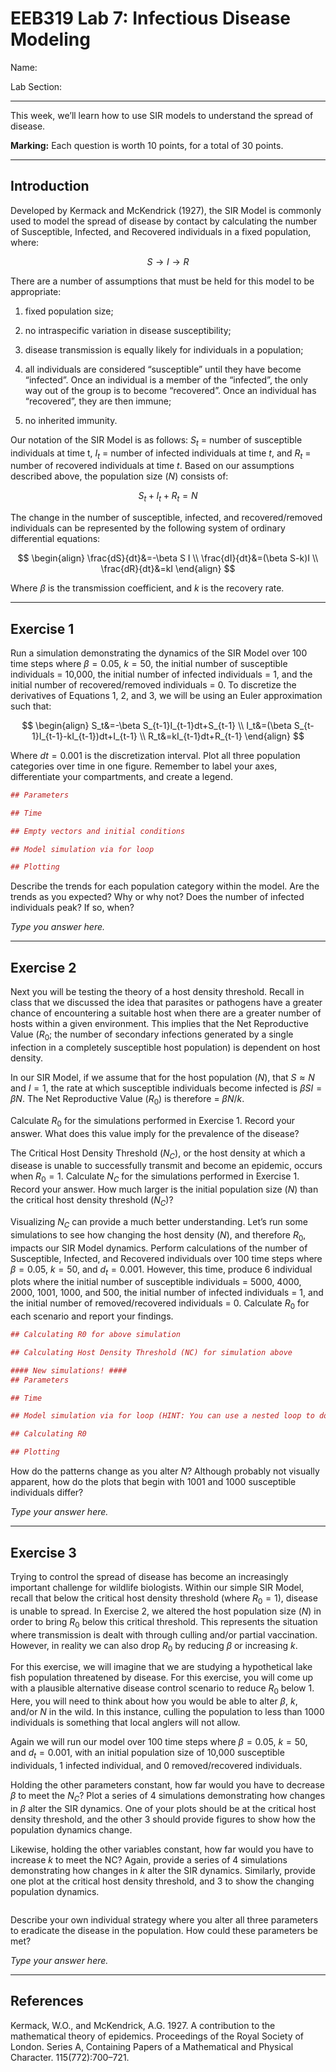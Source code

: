 # EEB319 Lab 7: Infectious Disease Modeling

Name:

Lab Section:

------------------------------------------------------------------------

This week, we'll learn how to use SIR models to understand the spread of disease.

**Marking:** Each question is worth 10 points, for a total of 30 points.

------------------------------------------------------------------------

## Introduction

Developed by Kermack and McKendrick (1927), the SIR Model is commonly used to model the spread of disease by contact by calculating the number of Susceptible, Infected, and Recovered individuals in a fixed population, where:

$$S \rightarrow I \rightarrow R$$

There are a number of assumptions that must be held for this model to be appropriate:

1.  fixed population size;

2.  no intraspecific variation in disease susceptibility;

3.  disease transmission is equally likely for individuals in a population;

4.  all individuals are considered "susceptible" until they have become "infected". Once an individual is a member of the "infected", the only way out of the group is to become "recovered". Once an individual has "recovered", they are then immune;

5.  no inherited immunity.

Our notation of the SIR Model is as follows: $S_t$ = number of susceptible individuals at time t, $I_t$ = number of infected individuals at time $t$, and $R_t$ = number of recovered individuals at time $t$. Based on our assumptions described above, the population size ($N$) consists of:

$$
S_t+I_t+R_t=N
$$

The change in the number of susceptible, infected, and recovered/removed individuals can be represented by the following system of ordinary differential equations:

$$
\begin{align}
\frac{dS}{dt}&=-\beta S I \\
\frac{dI}{dt}&=(\beta S-k)I \\
\frac{dR}{dt}&=kI
\end{align}
$$

Where $\beta$ is the transmission coefficient, and $k$ is the recovery rate.

------------------------------------------------------------------------

## Exercise 1

Run a simulation demonstrating the dynamics of the SIR Model over 100 time steps where $\beta=0.05$, $k=50$, the initial number of susceptible individuals = 10,000, the initial number of infected individuals = 1, and the initial number of recovered/removed individuals = 0. To discretize the derivatives of Equations 1, 2, and 3, we will be using an Euler approximation such that:

$$
\begin{align}
S_t&=-\beta S_{t-1}I_{t-1}dt+S_{t-1} \\
I_t&=(\beta S_{t-1}I_{t-1}-kI_{t-1})dt+I_{t-1} \\
R_t&=kI_{t-1}dt+R_{t-1}
\end{align}
$$

Where $dt=0.001$ is the discretization interval. Plot all three population categories over time in one figure. Remember to label your axes, differentiate your compartments, and create a legend.

```r
## Parameters

## Time

## Empty vectors and initial conditions

## Model simulation via for loop

## Plotting

```

Describe the trends for each population category within the model. Are the trends as you expected? Why or why not? Does the number of infected individuals peak? If so, when?

*Type you answer here.*

------------------------------------------------------------------------

## Exercise 2

Next you will be testing the theory of a host density threshold. Recall in class that we discussed the idea that parasites or pathogens have a greater chance of encountering a suitable host when there are a greater number of hosts within a given environment. This implies that the Net Reproductive Value ($R_0$; the number of secondary infections generated by a single infection in a completely susceptible host population) is dependent on host density.

In our SIR Model, if we assume that for the host population ($N$), that $S \approx N$ and $I=1$, the rate at which susceptible individuals become infected is $\beta SI = \beta N$. The Net Reproductive Value ($R_0$) is therefore = $\beta N/k$.

Calculate $R_0$ for the simulations performed in Exercise 1. Record your answer. What does this value imply for the prevalence of the disease?

The Critical Host Density Threshold ($N_C$), or the host density at which a disease is unable to successfully transmit and become an epidemic, occurs when $R_0=1$. Calculate $N_C$ for the simulations performed in Exercise 1. Record your answer. How much larger is the initial population size ($N$) than the critical host density threshold ($N_C$)?

Visualizing $N_C$ can provide a much better understanding. Let's run some simulations to see how changing the host density ($N$), and therefore $R_0$, impacts our SIR Model dynamics. Perform calculations of the number of Susceptible, Infected, and Recovered individuals over 100 time steps where $\beta=0.05$, $k=50$, and $d_t=0.001$. However, this time, produce 6 individual plots where the initial number of susceptible individuals = 5000, 4000, 2000, 1001, 1000, and 500, the initial number of infected individuals = 1, and the initial number of removed/recovered individuals = 0. Calculate $R_0$ for each scenario and report your findings.

```r
## Calculating R0 for above simulation

## Calculating Host Density Threshold (NC) for simulation above

#### New simulations! ####
## Parameters

## Time

## Model simulation via for loop (HINT: You can use a nested loop to do all 6 simulations in one chunk of code...)

## Calculating R0

## Plotting

```

How do the patterns change as you alter $N$? Although probably not visually apparent, how do the plots that begin with 1001 and 1000 susceptible individuals differ?

*Type your answer here.*

------------------------------------------------------------------------

## Exercise 3

Trying to control the spread of disease has become an increasingly important challenge for wildlife biologists. Within our simple SIR Model, recall that below the critical host density threshold (where $R_0=1$), disease is unable to spread. In Exercise 2, we altered the host population size ($N$) in order to bring $R_0$ below this critical threshold. This represents the situation where transmission is dealt with through culling and/or partial vaccination. However, in reality we can also drop $R_0$ by reducing $\beta$ or increasing $k$.

For this exercise, we will imagine that we are studying a hypothetical lake fish population threatened by disease. For this exercise, you will come up with a plausible alternative disease control scenario to reduce $R_0$ below 1. Here, you will need to think about how you would be able to alter $\beta$, $k$, and/or $N$ in the wild. In this instance, culling the population to less than 1000 individuals is something that local anglers will not allow.

Again we will run our model over 100 time steps where $\beta=0.05$, $k=50$, and $d_t=0.001$, with an initial population size of 10,000 susceptible individuals, 1 infected individual, and 0 removed/recovered individuals.

Holding the other parameters constant, how far would you have to decrease $\beta$ to meet the $N_C$? Plot a series of 4 simulations demonstrating how changes in $\beta$ alter the SIR dynamics. One of your plots should be at the critical host density threshold, and the other 3 should provide figures to show how the population dynamics change.

Likewise, holding the other variables constant, how far would you have to increase $k$ to meet the NC? Again, provide a series of 4 simulations demonstrating how changes in $k$ alter the SIR dynamics. Similarly, provide one plot at the critical host density threshold, and 3 to show the changing population dynamics.

```r

```

Describe your own individual strategy where you alter all three parameters to eradicate the disease in the population. How could these parameters be met?

*Type your answer here.*

------------------------------------------------------------------------

## References

Kermack, W.O., and McKendrick, A.G. 1927. A contribution to the mathematical theory of epidemics. Proceedings of the Royal Society of London. Series A, Containing Papers of a Mathematical and Physical Character. 115(772):700--721.
